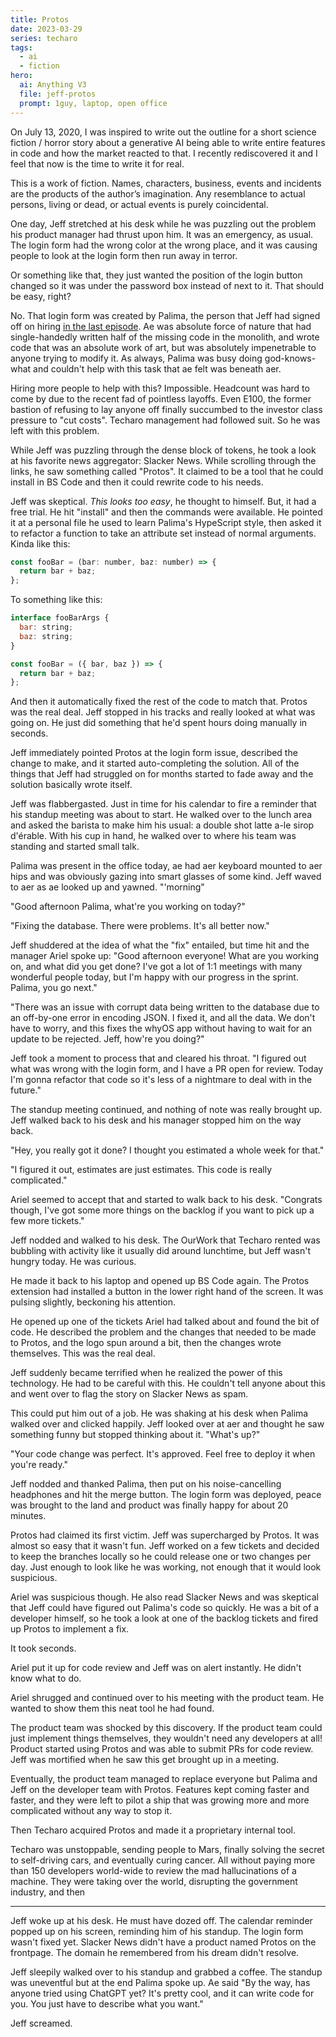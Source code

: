 ```yaml
---
title: Protos
date: 2023-03-29
series: techaro
tags:
  - ai
  - fiction
hero:
  ai: Anything V3
  file: jeff-protos
  prompt: 1guy, laptop, open office
---
```


<TecharoDisclaimer />

<XeblogConv name="Cadey" mood="coffee">
  On July 13, 2020, I was inspired to write out the outline for a short science
  fiction / horror story about a generative AI being able to write entire
  features in code and how the market reacted to that. I recently rediscovered
  it and I feel that now is the time to write it for real.

This is a work of fiction. Names, characters, business, events and incidents are
the products of the author’s imagination. Any resemblance to actual persons, living
or dead, or actual events is purely coincidental.

</XeblogConv>

One day, Jeff stretched at his desk while he was puzzling out the
problem his product manager had thrust upon him. It was an emergency,
as usual. The login form had the wrong color at the wrong place, and
it was causing people to look at the login form then run away in
terror.

Or something like that, they just wanted the position of the login
button changed so it was under the password box instead of next to it.
That should be easy, right?

No. That login form was created by Palima, the person that Jeff had
signed off on hiring [in the last
episode](https://xeiaso.net/blog/sleeping-the-technical-interview). Ae
was absolute force of nature that had single-handedly written half of
the missing code in the monolith, and wrote code that was an absolute
work of art, but was absolutely impenetrable to anyone trying to
modify it. As always, Palima was busy doing god-knows-what and
couldn't help with this task that ae felt was beneath aer.

Hiring more people to help with this? Impossible. Headcount was hard
to come by due to the recent fad of pointless layoffs. Even E100, the
former bastion of refusing to lay anyone off finally succumbed to the
investor class pressure to "cut costs". Techaro management had
followed suit. So he was left with this problem.

While Jeff was puzzling through the dense block of tokens, he took a
look at his favorite news aggregator: Slacker News. While scrolling
through the links, he saw something called "Protos". It claimed to be
a tool that he could install in BS Code and then it could rewrite code
to his needs.

Jeff was skeptical. _This looks too easy_, he thought to himself. But,
it had a free trial. He hit "install" and then the commands were
available. He pointed it at a personal file he used to learn Palima's
HypeScript style, then asked it to refactor a function to take an
attribute set instead of normal arguments. Kinda like this:

```javascript
const fooBar = (bar: number, baz: number) => {
  return bar + baz;
};
```

To something like this:

```javascript
interface fooBarArgs {
  bar: string;
  baz: string;
}

const fooBar = ({ bar, baz }) => {
  return bar + baz;
};
```

And then it automatically fixed the rest of the code to match that.
Protos was the real deal. Jeff stopped in his tracks and really looked
at what was going on. He just did something that he'd spent hours
doing manually in seconds.

Jeff immediately pointed Protos at the login form issue, described the
change to make, and it started auto-completing the solution. All of
the things that Jeff had struggled on for months started to fade away
and the solution basically wrote itself.

Jeff was flabbergasted. Just in time for his calendar to fire a
reminder that his standup meeting was about to start. He walked over
to the lunch area and asked the barista to make him his usual: a
double shot latte a-le sirop d'érable. With his cup in hand, he walked
over to where his team was standing and started small talk.

Palima was present in the office today, ae had aer keyboard mounted
to aer hips and was obviously gazing into smart glasses of some kind.
Jeff waved to aer as ae looked up and yawned. "'morning"

"Good afternoon Palima, what're you working on today?"

"Fixing the database. There were problems. It's all better now."

Jeff shuddered at the idea of what the "fix" entailed, but time hit
and the manager Ariel spoke up: "Good afternoon everyone! What are you
working on, and what did you get done? I've got a lot of 1:1 meetings
with many wonderful people today, but I'm happy with our progress in
the sprint. Palima, you go next."

"There was an issue with corrupt data being written to the database
due to an off-by-one error in encoding JSON. I fixed it, and all the
data. We don't have to worry, and this fixes the whyOS app without
having to wait for an update to be rejected. Jeff, how're you doing?"

Jeff took a moment to process that and cleared his throat. "I figured
out what was wrong with the login form, and I have a PR open for
review. Today I'm gonna refactor that code so it's less of a nightmare
to deal with in the future."

The standup meeting continued, and nothing of note was really brought
up. Jeff walked back to his desk and his manager stopped him on the
way back.

"Hey, you really got it done? I thought you estimated a whole week for
that."

"I figured it out, estimates are just estimates. This code is really
complicated."

Ariel seemed to accept that and started to walk back to his desk.
"Congrats though, I've got some more things on the backlog if you want
to pick up a few more tickets."

Jeff nodded and walked to his desk. The OurWork that Techaro rented
was bubbling with activity like it usually did around lunchtime, but
Jeff wasn't hungry today. He was curious.

He made it back to his laptop and opened up BS Code again. The Protos
extension had installed a button in the lower right hand of the
screen. It was pulsing slightly, beckoning his attention.

He opened up one of the tickets Ariel had talked about and found the
bit of code. He described the problem and the changes that needed to
be made to Protos, and the logo spun around a bit, then the changes
wrote themselves. This was the real deal.

Jeff suddenly became terrified when he realized the power of this
technology. He had to be careful with this. He couldn't tell anyone
about this and went over to flag the story on Slacker News as spam.

This could put him out of a job. He was shaking at his desk when
Palima walked over and clicked happily. Jeff looked over at aer and
thought he saw something funny but stopped thinking about it. "What's
up?"

"Your code change was perfect. It's approved. Feel free to deploy it
when you're ready."

Jeff nodded and thanked Palima, then put on his noise-cancelling
headphones and hit the merge button. The login form was deployed,
peace was brought to the land and product was finally happy for about
20 minutes.

Protos had claimed its first victim. Jeff was supercharged by Protos.
It was almost so easy that it wasn't fun. Jeff worked on a few tickets
and decided to keep the branches locally so he could release one or
two changes per day. Just enough to look like he was working, not
enough that it would look suspicious.

Ariel was suspicious though. He also read Slacker News and was
skeptical that Jeff could have figured out Palima's code so quickly.
He was a bit of a developer himself, so he took a look at one of the
backlog tickets and fired up Protos to implement a fix.

It took seconds.

Ariel put it up for code review and Jeff was on alert instantly. He
didn't know what to do.

Ariel shrugged and continued over to his meeting with the product
team. He wanted to show them this neat tool he had found.

The product team was shocked by this discovery. If the product team
could just implement things themselves, they wouldn't need any
developers at all! Product started using Protos and was able to submit
PRs for code review. Jeff was mortified when he saw this get brought
up in a meeting.

Eventually, the product team managed to replace everyone but Palima
and Jeff on the developer team with Protos. Features kept coming
faster and faster, and they were left to pilot a ship that was growing
more and more complicated without any way to stop it.

Then Techaro acquired Protos and made it a proprietary internal tool.

Techaro was unstoppable, sending people to Mars, finally solving the
secret to self-driving cars, and eventually curing cancer. All without
paying more than 150 developers world-wide to review the mad
hallucinations of a machine. They were taking over the world,
disrupting the government industry, and then

---

Jeff woke up at his desk. He must have dozed off. The calendar
reminder popped up on his screen, reminding him of his standup. The
login form wasn't fixed yet. Slacker News didn't have a product named
Protos on the frontpage. The domain he remembered from his dream
didn't resolve.

Jeff sleepily walked over to his standup and grabbed a coffee. The
standup was uneventful but at the end Palima spoke up. Ae said "By the
way, has anyone tried using ChatGPT yet? It's pretty cool, and it can
write code for you. You just have to describe what you want."

Jeff screamed.
